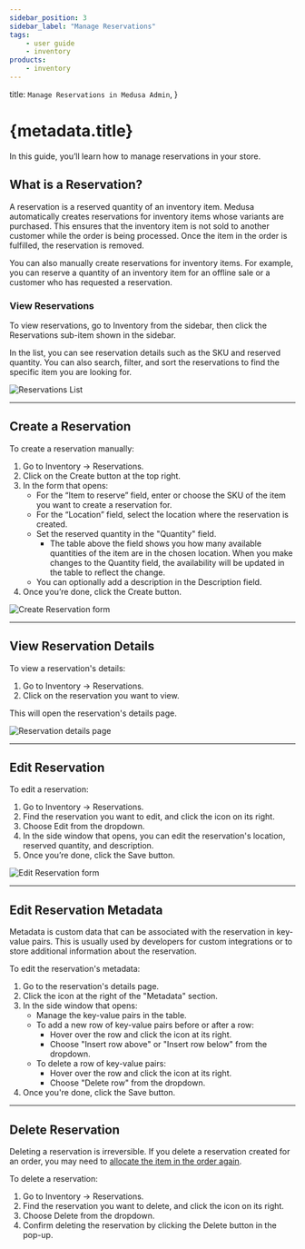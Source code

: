 ```yaml
---
sidebar_position: 3
sidebar_label: "Manage Reservations"
tags:
    - user guide
    - inventory
products:
    - inventory
---
```



  title: `Manage Reservations in Medusa Admin`,
}

# {metadata.title}

In this guide, you’ll learn how to manage reservations in your store.

## What is a Reservation?

A reservation is a reserved quantity of an inventory item. Medusa automatically creates reservations for inventory items whose variants are purchased. This ensures that the inventory item is not sold to another customer while the order is being processed. Once the item in the order is fulfilled, the reservation is removed.

You can also manually create reservations for inventory items. For example, you can reserve a quantity of an inventory item for an offline sale or a customer who has requested a reservation.

### View Reservations

To view reservations, go to Inventory from the sidebar, then click the Reservations sub-item shown in the sidebar.

In the list, you can see reservation details such as the SKU and reserved quantity. You can also search, filter, and sort the reservations to find the specific item you are looking for.

![Reservations List](https://res.cloudinary.com/dza7lstvk/image/upload/v1739885485/User%20Guide/Screenshot_2025-02-18_at_3.31.14_PM_oegbl9.png)

---

## Create a Reservation

To create a reservation manually:

1. Go to Inventory → Reservations.
2. Click on the Create button at the top right.
3. In the form that opens:
    - For the “Item to reserve” field, enter or choose the SKU of the item you want to create a reservation for.
    - For the “Location” field, select the location where the reservation is created.
    - Set the reserved quantity in the "Quantity" field.
        - The table above the field shows you how many available quantities of the item are in the chosen location. When you make changes to the Quantity field, the availability will be updated in the table to reflect the change.
    - You can optionally add a description in the Description field.
4. Once you’re done, click the Create button.

![Create Reservation form](https://res.cloudinary.com/dza7lstvk/image/upload/v1739885660/User%20Guide/Screenshot_2025-02-18_at_3.34.10_PM_t472gy.png)

---

## View Reservation Details

To view a reservation's details:

1. Go to Inventory → Reservations.
2. Click on the reservation you want to view.

This will open the reservation's details page.

![Reservation details page](https://res.cloudinary.com/dza7lstvk/image/upload/v1739885829/User%20Guide/Screenshot_2025-02-18_at_3.36.57_PM_va4vsr.png)

---

## Edit Reservation

To edit a reservation:

1. Go to Inventory → Reservations.
2. Find the reservation you want to edit, and click the <InlineIcon Icon={EllipsisHorizontal} alt="three-dots" /> icon on its right.
3. Choose Edit from the dropdown.
4. In the side window that opens, you can edit the reservation's location, reserved quantity, and description.
5. Once you’re done, click the Save button.

![Edit Reservation form](https://res.cloudinary.com/dza7lstvk/image/upload/v1739884918/User%20Guide/Screenshot_2025-02-18_at_3.21.36_PM_vjp0eo.png)

---

## Edit Reservation Metadata

Metadata is custom data that can be associated with the reservation in key-value pairs. This is usually used by developers for custom integrations or to store additional information about the reservation.

To edit the reservation's metadata:

1. Go to the reservation's details page.
2. Click the <InlineIcon Icon={ArrowUpRightOnBox} alt="arrow" /> icon at the right of the "Metadata" section.
3. In the side window that opens:
    - Manage the key-value pairs in the table.
    - To add a new row of key-value pairs before or after a row:
        - Hover over the row and click the <InlineIcon Icon={EllipsisVertical} alt="three-dots" /> icon at its right.
        - Choose "Insert row above" or "Insert row below" from the dropdown.
    - To delete a row of key-value pairs:
        - Hover over the row and click the <InlineIcon Icon={EllipsisVertical} alt="three-dots" /> icon at its right.
        - Choose "Delete row" from the dropdown.
4. Once you're done, click the Save button.

---

## Delete Reservation

<Note type="warning">

Deleting a reservation is irreversible. If you delete a reservation created for an order, you may need to [allocate the item in the order again](../../orders/manage/page.mdx#allocate-order-items-manually).

</Note>

To delete a reservation:

1. Go to Inventory → Reservations.
2. Find the reservation you want to delete, and click the <InlineIcon Icon={EllipsisHorizontal} alt="three-dots" /> icon on its right.
3. Choose Delete from the dropdown.
4. Confirm deleting the reservation by clicking the Delete button in the pop-up.

